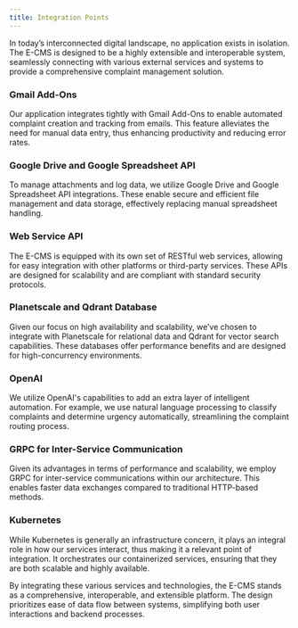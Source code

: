 ```yaml
---
title: Integration Points
---
```


In today’s interconnected digital landscape, no application exists in isolation. The E-CMS is designed to be a highly extensible and interoperable system, seamlessly connecting with various external services and systems to provide a comprehensive complaint management solution.

### Gmail Add-Ons

Our application integrates tightly with Gmail Add-Ons to enable automated complaint creation and tracking from emails. This feature alleviates the need for manual data entry, thus enhancing productivity and reducing error rates.

### Google Drive and Google Spreadsheet API

To manage attachments and log data, we utilize Google Drive and Google Spreadsheet API integrations. These enable secure and efficient file management and data storage, effectively replacing manual spreadsheet handling.

### Web Service API

The E-CMS is equipped with its own set of RESTful web services, allowing for easy integration with other platforms or third-party services. These APIs are designed for scalability and are compliant with standard security protocols.

### Planetscale and Qdrant Database

Given our focus on high availability and scalability, we’ve chosen to integrate with Planetscale for relational data and Qdrant for vector search capabilities. These databases offer performance benefits and are designed for high-concurrency environments.

### OpenAI

We utilize OpenAI's capabilities to add an extra layer of intelligent automation. For example, we use natural language processing to classify complaints and determine urgency automatically, streamlining the complaint routing process.

### GRPC for Inter-Service Communication

Given its advantages in terms of performance and scalability, we employ GRPC for inter-service communications within our architecture. This enables faster data exchanges compared to traditional HTTP-based methods.

### Kubernetes

While Kubernetes is generally an infrastructure concern, it plays an integral role in how our services interact, thus making it a relevant point of integration. It orchestrates our containerized services, ensuring that they are both scalable and highly available.

By integrating these various services and technologies, the E-CMS stands as a comprehensive, interoperable, and extensible platform. The design prioritizes ease of data flow between systems, simplifying both user interactions and backend processes.